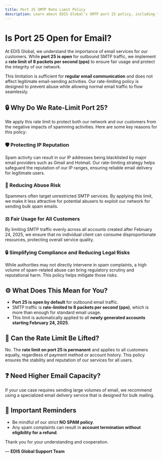 ```yaml
---
title: Port 25 SMTP Rate Limit Policy
description: Learn about EDIS Global's SMTP port 25 policy, including the rate limit and how it protects network integrity while supporting regular email communication.
---
```


# Is Port 25 Open for Email?

At EDIS Global, we understand the importance of email services for our customers. While **port 25 is open** for outbound SMTP traffic, we implement a **rate limit of 8 packets per second (pps)** to ensure fair usage and protect the integrity of our network.

This limitation is sufficient for **regular email communication** and does not affect legitimate email-sending activities. Our rate-limiting policy is designed to prevent abuse while allowing normal email traffic to flow seamlessly.



## 🔒 Why Do We Rate-Limit Port 25?

We apply this rate limit to protect both our network and our customers from the negative impacts of spamming activities. Here are some key reasons for this policy:

### 🛡️ Protecting IP Reputation

Spam activity can result in our IP addresses being blacklisted by major email providers such as Gmail and Hotmail. Our rate-limiting strategy helps safeguard the reputation of our IP ranges, ensuring reliable email delivery for legitimate users.

### 🚫 Reducing Abuse Risk

Spammers often target unrestricted SMTP services. By applying this limit, we make it less attractive for potential abusers to exploit our network for sending bulk spam emails.

### ⚖️ Fair Usage for All Customers

By limiting SMTP traffic evenly across all accounts created after February 24, 2025, we ensure that no individual client can consume disproportionate resources, protecting overall service quality.

### 🔒 Simplifying Compliance and Reducing Legal Risks

While authorities may not directly intervene in spam complaints, a high volume of spam-related abuse can bring regulatory scrutiny and reputational harm. This policy helps mitigate those risks.



## ⚙️ What Does This Mean for You?

- **Port 25 is open by default** for outbound email traffic.
- SMTP traffic is **rate-limited to 8 packets per second (pps)**, which is more than enough for standard email usage.
- This limit is automatically applied to all **newly generated accounts starting February 24, 2025**.



## 🚫 Can the Rate Limit Be Lifted?

No. The **rate limit on port 25 is permanent** and applies to all customers equally, regardless of payment method or account history. This policy ensures the stability and reputation of our services for all users.



## ❓ Need Higher Email Capacity?

If your use case requires sending large volumes of email, we recommend using a specialized email delivery service that is designed for bulk mailing.



## 📌 Important Reminders

- Be mindful of our strict **NO SPAM policy**.
- Any spam complaints can result in **account termination without eligibility for a refund**.

Thank you for your understanding and cooperation.

— **EDIS Global Support Team**
